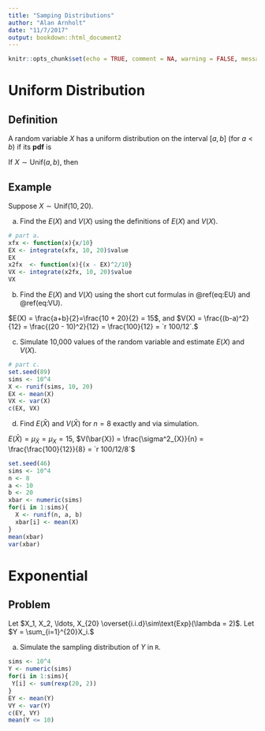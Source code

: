 ```yaml
---
title: "Samping Distributions"
author: "Alan Arnholt"
date: "11/7/2017"
output: bookdown::html_document2
---
```


```r
knitr::opts_chunk$set(echo = TRUE, comment = NA, warning = FALSE, message = FALSE)
```

# Uniform Distribution

## Definition

A random variable $X$ has a uniform distribution on the interval $[a, b]$ (for $a < b$) if its **pdf** is

\begin{equation}
f(x) = 
\begin{cases}
\frac{1}{b-a},  & a \leq x \leq b \\
0,  & \text{otherwise.}
\end{cases}
(\#eq:unif)
\end{equation}

If $X \sim \text{Unif}(a, b)$, then 

\begin{equation}
E(X) = \frac{a + b}{2}
(\#eq:EU)
\end{equation}

\begin{equation}
V(X) = \frac{(b-a)^2}{12}
(\#eq:VU)
\end{equation}

## Example

Suppose $X \sim \text{Unif}(10, 20)$. 

a.  Find the $E(X)$ and $V(X)$ using the definitions of $E(X)$ and $V(X)$.

```r
# part a.
xfx <- function(x){x/10}
EX <- integrate(xfx, 10, 20)$value
EX
x2fx  <- function(x){(x - EX)^2/10}
VX <- integrate(x2fx, 10, 20)$value
VX
```
      
b. Find the $E(X)$ and $V(X)$ using the short cut formulas in \@ref(eq:EU) and \@ref(eq:VU).

$E(X) = \frac{a+b}{2}=\frac{10 + 20}{2} = 15$, and $V(X) = \frac{(b-a)^2}{12} = \frac{(20 - 10)^2}{12} = \frac{100}{12} = `r 100/12`.$
      
c. Simulate 10,000 values of the random variable and estimate $E(X)$ and $V(X)$.

```r
# part c.
set.seed(89)
sims <- 10^4
X <- runif(sims, 10, 20)
EX <- mean(X)
VX <- var(X)
c(EX, VX)
```
d. Find $E(\bar{X})$ and $V(\bar{X})$ for $n = 8$ exactly and via simulation.

$E(\bar{X}) = \mu_{\bar{X}} = \mu_X = 15$, $V(\bar{X}) = \frac{\sigma^2_{X}}{n} = \frac{\frac{100}{12}}{8} = `r 100/12/8`$ 

```r
set.seed(46)
sims <- 10^4
n <- 8
a <- 10
b <- 20
xbar <- numeric(sims)
for(i in 1:sims){
  X <- runif(n, a, b)
  xbar[i] <- mean(X)
}
mean(xbar)
var(xbar)
```

# Exponential

## Problem

Let $X_1, X_2, \ldots, X_{20} \overset{i.i.d}\sim\text{Exp}(\lambda = 2)$.  Let $Y = \sum_{i=1}^{20}X_i.$

a.  Simulate the sampling distribution of $Y$ in `R`.

```r
sims <- 10^4
Y <- numeric(sims)
for(i in 1:sims){
 Y[i] <- sum(rexp(20, 2))
}
EY <- mean(Y)
VY <- var(Y)
c(EY, VY)
mean(Y <= 10)
```

